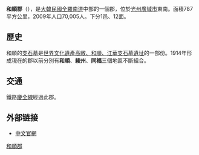 {{Infobox Settlement
| name                    = 和順郡
| settlement_type         = [[韓國行政區劃|郡]]
| translit_lang1          = [[韓語|韓語]]
| translit_lang1_type1    = [[諺文|諺文]]
| translit_lang1_info1    = 화순군
| translit_lang1_type2    = [[朝鮮漢字|漢字]]
| translit_lang1_info2    = 和順郡
| translit_lang1_type3    = [[文化观光部2000年式|文化观光部2000年式]]
| translit_lang1_info3    = Hwasun-gun
| translit_lang1_type4    = [[馬科恩-賴肖爾表記法|馬科恩-賴肖爾表記法]]
| translit_lang1_info4    = Hwasun-gun
| image_skyline           = One Of Those Days (244320625).jpeg
| image_caption           = 郡內一景
| image_flag              = Flag of Hwasun.svg
| image_map               = South Jeolla-Hwasun.svg
| map_caption             = 和順郡在韓國及全羅南道的位置
| subdivision_type        = 國家
| subdivision_name        = {{ROK}}
| subdivision_type1       = [[朝鮮地區|地區]]
| subdivision_name1       = [[湖南地方|湖南地方]]
| subdivision_type2       = 省份
| subdivision_name2       = [[全羅南道|全羅南道]]
| population_blank1_title = 方言
| population_blank1       = {{link-en|全羅方言|Jeolla dialect}}
| leader_name			  = {{link-ko|具忠坤|구충곤}}
| leader_title            = 郡守
| leader_party            = {{MPK}}
| area_total_km2          = 787
| population_as_of        = 2009年
| population_total        = 70,005
| population_density_km2  = 89.0
| parts_type              = 行政區劃
| parts                   = 1邑、12[[面_(行政區劃)|面]]
| blank_name             = 郡树
| blank_info             = [[櫸樹|櫸樹]]
| blank1_name            = 郡鸟
| blank1_info            = [[鳩鴿|鳩鴿]]
}}
'''和順郡'''（{{kor|諺=화순군|漢=和順郡|羅=Hwasun gun|f=y}}），是[[大韓民國|大韓民國]][[全羅南道|全羅南道]]中部的一個郡，位於[[光州廣域市|光州廣域市]]東南。面積787平方公里，2009年人口70,005人。下分1邑、12面。

==歷史==
和順的[[支石墓|支石墓]]是[[世界文化遺產|世界文化遺產]][[高敞、和順、江華支石墓遺址|高敞、和順、江華支石墓遺址]]的一部份。1914年形成現在的郡以前分別有'''和順'''、'''綾州'''、'''同福'''三個地區不斷組合。

==交通==
鐵路[[慶全線|慶全線]]經過此郡。

==外部链接==
* [https://web.archive.org/web/20140220010152/http://chi.hwasun.go.kr/chinese/html/index.html 中文官網]

{{全羅南道行政區劃}}

{{DEFAULTSORT:Hwasun-gun}}
[[Category:和順郡|]]